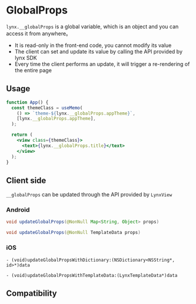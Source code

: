# GlobalProps

`lynx.__globalProps` is a global variable, which is an object and you can access it from anywhere。

- It is read-only in the front-end code, you cannot modify its value
- The client can set and update its value by calling the API provided by lynx SDK
- Every time the client performs an update, it will trigger a re-rendering of the entire page

## Usage

```jsx
function App() {
  const themeClass = useMemo(
    () => `theme-${lynx.__globalProps.appTheme}`,
    [lynx.__globalProps.appTheme],
  );

  return (
    <view class={themeClass}>
      <text>{lynx.__globalProps.title}</text>
    </view>
  );
}
```

## Client side

`__globalProps` can be updated through the API provided by `LynxView`

### Android

```java
void updateGlobalProps(@NonNull Map<String, Object> props)

void updateGlobalProps(@NonNull TemplateData props)

```

### iOS

```objc
- (void)updateGlobalPropsWithDictionary:(NSDictionary<NSString*, id>*)data

- (void)updateGlobalPropsWithTemplateData:(LynxTemplateData*)data
```

## Compatibility


<LegacyCompatTable metadata="lynx-api/lynx/globalProps" />
